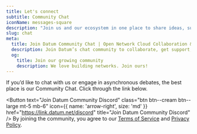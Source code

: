 ```yaml
---
title: Let's connect
subtitle: Community Chat
iconName: messages-square
description: "Join us and our ecosystem in one place to share ideas, support, and continue building the future."
slug: chat
meta:
  title: Join Datum Community Chat | Open Network Cloud Collaboration & Support
  description: Join Datum’s chat community to collaborate, get support, and connect with peers in the network cloud space. Participation requires agreement to our Terms and Privacy Policy.
  og:
    title: Join our growing community
    description: We love building networks. Join ours!
---
```


<Container tag="article" class="prose text-22 leading-[32px] m-auto max-w-3xl text-center">

If you’d like to chat with us or engage in asynchronous debates, the best place is our Community Chat. Click through the link below.

<Button
  text="Join Datum Community Discord"
  class="btn btn--cream btn--large mt-5 mb-6"
  icon={{ name: 'arrow-right', size: 'md' }}
  href="https://link.datum.net/discord"
  title="Join Datum Community Discord"
/>
<Container class="text-base text-navy opacity-60">
By joining the community, you agree to our [Terms of Service](/legal/terms/) and [Privacy Policy](/legal/privacy/).
</Container>
</Container>



